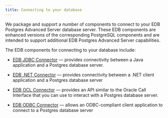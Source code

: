 ```yaml
---
title: Connecting to your database
---
```


We package and support a number of components to connect to your EDB Postgres Advanced Server database server. These EDB components are enhanced versions of the corresponding PostgreSQL components and are intended to support additional EDB Postgres Advanced Server capabilities.     

The EDB components for connecting to your database include:

  - [EDB JDBC Connector](/jdbc_connector/latest/) &mdash; provides connectivity between a Java application and a Postgres database server. 

  - [EDB .NET Connector](/net_connector/latest/) &mdash; provides connectivity between a .NET client application and a Postgres database server

  - [EDB OCL Connector](/jdbc_connector/latest/) &mdash; provides an API similar to the Oracle Call Interface that you can use to interact with a Postgres database server.

  - [EDB ODBC Connector](/odbc_connector/latest/) &mdash; allows an ODBC-compliant client application to connect to a Postgres database server




